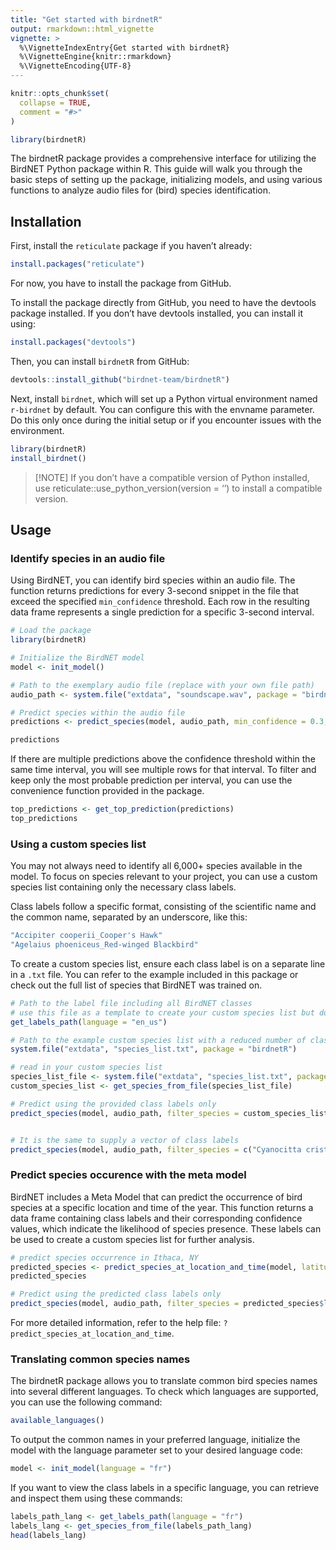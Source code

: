 ```yaml
---
title: "Get started with birdnetR"
output: rmarkdown::html_vignette
vignette: >
  %\VignetteIndexEntry{Get started with birdnetR}
  %\VignetteEngine{knitr::rmarkdown}
  %\VignetteEncoding{UTF-8}
---
```


```r
knitr::opts_chunk$set(
  collapse = TRUE,
  comment = "#>"
)
```

```r
library(birdnetR)
```

The birdnetR package provides a comprehensive interface for utilizing the BirdNET Python package within R. This guide will walk you through the basic steps of setting up the package, initializing models, and using various functions to analyze audio files for (bird) species identification.


##  Installation


First, install the `reticulate` package if you haven't already:

```r
install.packages("reticulate")
```

For now, you have to install the package from GitHub. 

To install the package directly from GitHub, you need to have the devtools package installed. If you don't have devtools installed, you can install it using:

```r
install.packages("devtools")
```

Then, you can install `birdnetR` from GitHub:

```r
devtools::install_github("birdnet-team/birdnetR")
```

Next, install `birdnet`, which will set up a Python virtual environment named `r-birdnet` by default. You can configure this with the envname parameter. Do this only once during the initial setup or if you encounter issues with the environment.
```r
library(birdnetR)
install_birdnet()

```

> [!NOTE]
> If you don't have a compatible version of Python installed, use reticulate::use_python_version(version = '<version>') to install a compatible version.


## Usage

### Identify species in an audio file
Using BirdNET, you can identify bird species within an audio file. The function returns predictions for every 3-second snippet in the file that exceed the specified `min_confidence` threshold. Each row in the resulting data frame represents a single prediction for a specific 3-second interval.

```r
# Load the package
library(birdnetR)

# Initialize the BirdNET model
model <- init_model()

# Path to the exemplary audio file (replace with your own file path)
audio_path <- system.file("extdata", "soundscape.wav", package = "birdnetR")

# Predict species within the audio file
predictions <- predict_species(model, audio_path, min_confidence = 0.3, keep_empty = TRUE)

predictions
```

If there are multiple predictions above the confidence threshold within the same time interval, you will see multiple rows for that interval. To filter and keep only the most probable prediction per interval, you can use the convenience function provided in the package.

```r
top_predictions <- get_top_prediction(predictions)
top_predictions
```


### Using a custom species list
You may not always need to identify all 6,000+ species available in the model. To focus on species relevant to your project, you can use a custom species list containing only the necessary class labels.

Class labels follow a specific format, consisting of the scientific name and the common name, separated by an underscore, like this:
```r
"Accipiter cooperii_Cooper's Hawk"
"Agelaius phoeniceus_Red-winged Blackbird"
```


To create a custom species list, ensure each class label is on a separate line in a `.txt` file. You can refer to the example included in this package or check out the full list of species that BirdNET was trained on.

```r
# Path to the label file including all BirdNET classes
# use this file as a template to create your custom species list but don't change it. 
get_labels_path(language = "en_us")

# Path to the example custom species list with a reduced number of class
system.file("extdata", "species_list.txt", package = "birdnetR")

```

```r
# read in your custom species list
species_list_file <- system.file("extdata", "species_list.txt", package = "birdnetR")
custom_species_list <- get_species_from_file(species_list_file)

# Predict using the provided class labels only
predict_species(model, audio_path, filter_species = custom_species_list, min_confidence = 0.3, keep_empty = FALSE)


# It is the same to supply a vector of class labels
predict_species(model, audio_path, filter_species = c("Cyanocitta cristata_Blue Jay", "Junco hyemalis_Dark-eyed Junco"), min_confidence = 0.3, keep_empty = FALSE)

```


### Predict species occurence with the meta model
BirdNET includes a Meta Model that can predict the occurrence of bird species at a specific location and time of the year. This function returns a data frame containing class labels and their corresponding confidence values, which indicate the likelihood of species presence. These labels can be used to create a custom species list for further analysis.


```r
# predict species occurrence in Ithaca, NY
predicted_species <- predict_species_at_location_and_time(model, latitude = 42.5, longitude = -76.45, week = 4)
predicted_species

# Predict using the predicted class labels only
predict_species(model, audio_path, filter_species = predicted_species$label, min_confidence = 0.3, keep_empty = FALSE)


```

For more detailed information, refer to the help file: `?predict_species_at_location_and_time`.


### Translating common species names

The birdnetR package allows you to translate common bird species names into several different languages. To check which languages are supported, you can use the following command:
```r
available_languages()

```

To output the common names in your preferred language, initialize the model with the language parameter set to your desired language code:
```r
model <- init_model(language = "fr")
```

If you want to view the class labels in a specific language, you can retrieve and inspect them using these commands:

```r

labels_path_lang <- get_labels_path(language = "fr")
labels_lang <- get_species_from_file(labels_path_lang) 
head(labels_lang)
```
 
